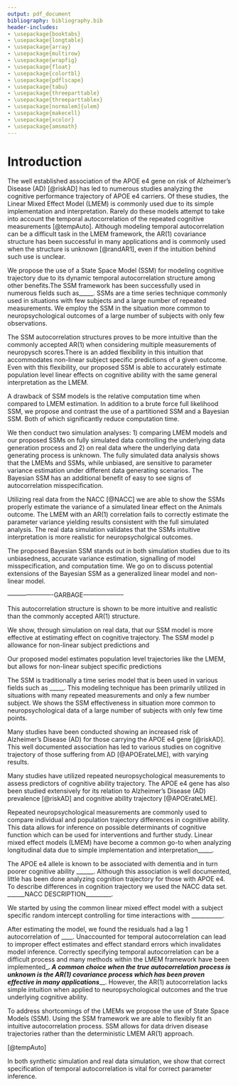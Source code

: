 ```yaml
---
output: pdf_document
bibliography: bibliography.bib
header-includes:
- \usepackage{booktabs}
- \usepackage{longtable}
- \usepackage{array}
- \usepackage{multirow}
- \usepackage{wrapfig}
- \usepackage{float}
- \usepackage{colortbl}
- \usepackage{pdflscape}
- \usepackage{tabu}
- \usepackage{threeparttable}
- \usepackage{threeparttablex}
- \usepackage[normalem]{ulem}
- \usepackage{makecell}
- \usepackage{xcolor}
- \usepackage{amsmath}
---
```


# Introduction



The well established association of the APOE e4 gene on risk of Alzheimer's Disease (AD) [@riskAD] has led to numerous studies analyzing the cognitive performance trajectory of APOE e4 carriers. Of these studies, the Linear Mixed Effect Model (LMEM) is commonly used due to its simple implementation and interpretation. Rarely do these models attempt to take into account the temporal autocorrelation of the repeated cognitive measurements [@tempAuto]. Although modeling temporal autocorrelation can be a difficult task in the LMEM framework, the AR(1) covariance structure has been successful in many applications and is commonly used when the structure is unknown [@randAR1], even if the intuition behind such use is unclear.

We propose the use of a State Space Model (SSM) for modeling cognitive trajectory due to its  dynamic temporal autocorrelation structure among other benefits.The SSM framework has been successfully used in numerous fields such as_____. SSMs are a time series technique commonly used in situations with few subjects and a large number of repeated measurements. We employ the SSM in the situation more common to neuropsychological outcomes of a large number of subjects with only few observations.

The SSM autocorrelation structures proves to be more intuitive than the commonly accepted AR(1) when considering multiple measurements of neuropysch scores.There is an added flexibility in this intuition that accommodates non-linear subject specific predictions of a given outcome. Even with this flexibility, our proposed SSM is able to accurately estimate population level linear effects on cognitive ability with the same general interpretation as the LMEM.

A drawback of SSM models is the relative computation time when compared to LMEM estimation. In addition to a brute force full likelihood SSM, we propose and contrast the use of a partitioned SSM and a Bayesian SSM. Both of which significantly reduce computation time.

We then conduct two simulation analyses: 1) comparing LMEM models and our proposed SSMs on fully simulated data controlling the underlying data generation process and 2) on real data where the underlying data generating process is unknown. The fully simulated data analysis shows that the LMEMs and SSMs, while unbiased, are sensitive to parameter variance estimation under different data generating scenarios. The Bayesian SSM has an additional benefit of easy to see signs of autocorrelation misspecification.

Utilizing real data from the NACC [@NACC] we are able to show the SSMs properly estimate the variance of a simulated linear effect on the Animals outcome. The LMEM with an AR(1) correlation fails to correctly estimate the parameter variance yielding results consistent with the full simulated analysis. The real data simulation validates that the SSMs intuitive interpretation is more realistic for neuropsycholgical outcomes.

The proposed Bayesian SSM stands out in both simulation studies due to its unbiasedness, accurate variance estimation, signalling of model misspecification, and computation time. We go on to discuss potential extensions of the Bayesian SSM as a generalized linear model and non-linear model.

----------------------GARBAGE--------------------

This autocorrelation structure is shown to be more intuitive and realistic than the commonly accepted AR(1) structure. 

We show, through simulation on real data, that our SSM model is more effective at estimating effect on cognitive trajectory. The SSM model p
allowance for non-linear subject predictions and

Our proposed model estimates population level trajectories like the LMEM, but allows for non-linear subject specific predictions


The SSM is traditionally a time series model that is been used in various fields such as _____. This modeling technique has been primarily utilized in situations with many repeated measurements and only a few number subject. We shows the SSM effectiveness in situation more common to neuropsychological data of a large number of subjects with only few time points.

Many studies have been conducted showing an increased risk of Alzheimer's Disease (AD) for those carrying the APOE e4 gene [@riskAD]. This well documented association has led to various studies on cognitive trajectory of those suffering from AD [@APOErateLME],  with varying results.

Many studies have utilized repeated neuropsychological measurements to assess predictors of cognitive ability trajectory. The APOE e4 gene has also been studied extensively for its relation to Alzheimer's Disease (AD) prevalence [@riskAD] and cognitive ability trajectory [@APOErateLME].  

Repeated neuropsychological measurements are commonly used to compare individual and population trajectory differences in cognitive ability. This data allows for inference on possible determinants of cognitive function which can be used for interventions and further study. Linear mixed effect models (LMEM) have become a common go-to when analyzing longitudinal data due to simple implementation and interpretation_____.

The APOE e4 allele is known to be associated with dementia and in turn poorer cognitive ability ______. Although this association is well documented, little has been done analyzing cognition trajectory for those with APOE e4. To describe differences in cognition trajectory we used the NACC data set. ______NACC DESCRIPTION_________.

We started by using the common linear mixed effect model with a subject specific random intercept controlling for time interactions with ___________.


After estimating the model, we found the residuals had a lag 1 autocorrelation of ____. Unaccounted for temporal autocorrelation can lead to improper effect estimates and effect standard errors which invalidates model inference. Correctly specifying temporal autocorrelation can be a difficult process and many methods within the LMEM framework have been implemented____. A common choice when the true autocorrelation process is unknown is the AR(1) covariance process which has been proven effective in many applications_____. However, the AR(1) autocorrelation lacks simple intuition when applied to neuropsychological outcomes and the true underlying cognitive ability.

To address shortcomings of the LMEMs we propose the use of State Space Models (SSM). Using the SSM framework we are able to flexibly fit an intuitive autocorrelation process. SSM allows for data driven disease trajectories rather than the deterministic LMEM AR(1) approach. 

[@tempAuto]

In both synthetic simulation and real data simulation, we show that correct specification of temporal autocorrelation is vital for correct parameter inference.

